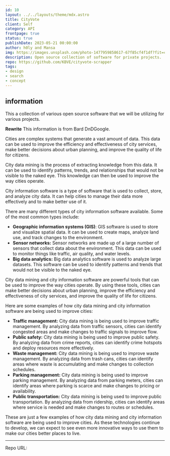 ```yaml
---
id: 10
layout: ../../layouts/theme/mdx.astro
title: CityVote
client: Self
category: API
frontpage: true
status: true
publishDate: 2023-05-21 00:00:00
author: h0ly and Mansa
img: https://images.unsplash.com/photo-1477959858617-67f85cf4f1df?fit=crop&w=1400&h=700&q=75
description: Open source collection of software for private projects.
repo: https://github.com/KBVE/cityvote-scrapper
tags:
- design
- search
- concept
---
```


## information

This a collection of various open source software that we will be utilizing for various projects.

**Rewrite** This information is from Bard DnDGoogle.

Cities are complex systems that generate a vast amount of data. 
This data can be used to improve the efficiency and effectiveness of city services, make better decisions about urban planning, and improve the quality of life for citizens.

City data mining is the process of extracting knowledge from this data.
It can be used to identify patterns, trends, and relationships that would not be visible to the naked eye. This knowledge can then be used to improve the way cities operate.

City information software is a type of software that is used to collect, store, and analyze city data. It can help cities to manage their data more effectively and to make better use of it.

There are many different types of city information software available. Some of the most common types include:

- **Geographic information systems (GIS)**: GIS software is used to store and visualize spatial data. It can be used to create maps, analyze land use, and track changes to the environment.
- **Sensor networks:** Sensor networks are made up of a large number of sensors that collect data about the environment. This data can be used to monitor things like traffic, air quality, and water levels.
- **Big data analytics:** Big data analytics software is used to analyze large datasets. This software can be used to identify patterns and trends that would not be visible to the naked eye.

City data mining and city information software are powerful tools that can be used to improve the way cities operate. By using these tools, cities can make better decisions about urban planning, improve the efficiency and effectiveness of city services, and improve the quality of life for citizens.

Here are some examples of how city data mining and city information software are being used to improve cities:

-   **Traffic management:** City data mining is being used to improve traffic management. By analyzing data from traffic sensors, cities can identify congested areas and make changes to traffic signals to improve flow.
-   **Public safety:** City data mining is being used to improve public safety. By analyzing data from crime reports, cities can identify crime hotspots and deploy resources more effectively.
-   **Waste management:** City data mining is being used to improve waste management. By analyzing data from trash cans, cities can identify areas where waste is accumulating and make changes to collection schedules.
-   **Parking management:** City data mining is being used to improve parking management. By analyzing data from parking meters, cities can identify areas where parking is scarce and make changes to pricing or availability.
-   **Public transportation:** City data mining is being used to improve public transportation. By analyzing data from ridership, cities can identify areas where service is needed and make changes to routes or schedules.

These are just a few examples of how city data mining and city information software are being used to improve cities. As these technologies continue to develop, we can expect to see even more innovative ways to use them to make our cities better places to live.

---

Repo URL:
